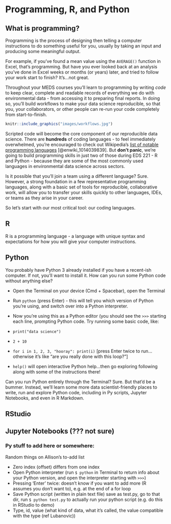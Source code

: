 # Programming, R, and Python {#r-py}

## What is programming? 

Programming is the process of designing then telling a computer instructions to do something useful for you, usually by taking an input and producing some meaningful output.

For example, if you've found a mean value using the `AVERAGE()` function in Excel, that's programming. But have you ever looked back at an analysis you've done in Excel weeks or months (or years) later, and tried to follow your work start to finish? It's...not great. 

Throughout your MEDS courses you'll learn to programming by writing *code* to keep clear, complete and readable records of everything we do with environmental data - from accessing it to preparing final reports. In doing so, you'll build workflows to make your data science reproducible, so that you, your collaborators, or other people can re-run your code completely from start-to-finish. 

```r
knitr::include_graphics("images/workflows.jpg")  
```

Scripted code will become the core component of our reproducible data science. There are **hundreds** of coding languages - to feel immediately overwhelmed, you're encouraged to check out Wikipedia's [list of notable programming languages](https://en.wikipedia.org/wiki/List_of_programming_languages) [@enwiki_1014039839]. But **don't panic**, we're going to build programming skills in just two of those during EDS 221 - R and Python - because they are some of the most commonly used languages in environmental data science across sectors. 

Is it possible that you'll join a team using a different language? Sure. However, a strong foundation in a few representative programming languages, along with a basic set of tools for reproducible, collaborative work, will allow you to transfer your skills quickly to other languages, IDEs, or teams as they arise in your career. 

So let's start with our most critical tool: our coding languages. 

## R 

R is a programming language - a language with unique syntax and expectations for how you will give your computer instructions. 



## Python

You probably have Python 3 already installed if you have a recent-ish computer. If not, you'll want to install it. How can you run some Python code without anything else? 

- Open the Terminal on your device (Cmd + Spacebar), open the Terminal
- Run `python` (press Enter) - this will tell you which version of Python you're using, and switch over into a Python interpreter. 
- Now you're using this as a Python editor (you should see the `>>>` starting each line, prompting Python code. Try running some basic code, like: 

- `print("data science")`
- `2 + 10`
- `for i in 1, 2, 3, "hooray": print(i)` [press Enter twice to run...otherwise it's like "are you really done with this loop?"]
- `help()` will open interactive Python help...then go exploring following along with some of the instructions there! 

Can you run Python entirely through the Terminal? Sure. But that'd be a bummer. Instead, we'll learn some more data scientist-friendly places to write, run and explore Python code, including in Py scripts, Jupyter Notebooks, and even in R Markdown. 

## RStudio

## Jupyter Notebooks (??? not sure)

### Py stuff to add here or somewhere: 

Random things on Allison's to-add list

- Zero index (offset) differs from one index 
- Open Python interpreter (run `$ python` in Terminal to return info about your Python version, and open the interpreter starting with `>>>`)
- Pressing 'Enter' twice: doesn't know if you want to add more (R assumes you don't want to), e.g. at the end of a for loop
- Save Python script (written in plain text file) save as test.py, go to that dir, run `$ python test.py` to actually run your python script (e.g. do this in RStudio to demo)
- Type, id, value (what kind of data, what it's called, the value compatible with the type (ref Lubanovic))
